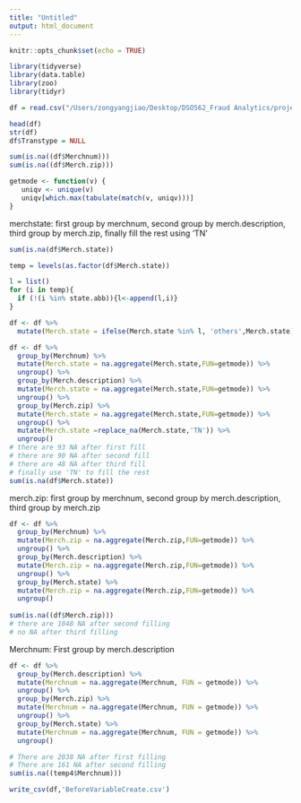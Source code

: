 ```yaml
---
title: "Untitled"
output: html_document
---
```


```r
knitr::opts_chunk$set(echo = TRUE)
```

```r
library(tidyverse)
library(data.table)
library(zoo)
library(tidyr)
```


```r
df = read.csv("/Users/zongyangjiao/Desktop/DSO562_Fraud Analytics/project2/FirstCleaned.csv",stringsAsFactors = F,na.strings = '')
```

```r
head(df)
str(df)
df$Transtype = NULL

```

```r
sum(is.na((df$Merchnum)))
sum(is.na((df$Merch.zip)))
```

```r
getmode <- function(v) {
   uniqv <- unique(v)
   uniqv[which.max(tabulate(match(v, uniqv)))]
}
```

merchstate: first group by merchnum, second group by merch.description, third group by merch.zip, finally fill the rest using 'TN'
```r
sum(is.na(df$Merch.state))

temp = levels(as.factor(df$Merch.state))

l = list()
for (i in temp){
  if (!(i %in% state.abb)){l<-append(l,i)}
}

df <- df %>%
  mutate(Merch.state = ifelse(Merch.state %in% l, 'others',Merch.state))

df <- df %>%
  group_by(Merchnum) %>%
  mutate(Merch.state = na.aggregate(Merch.state,FUN=getmode)) %>%
  ungroup() %>%
  group_by(Merch.description) %>%
  mutate(Merch.state = na.aggregate(Merch.state,FUN=getmode)) %>%
  ungroup() %>%
  group_by(Merch.zip) %>%
  mutate(Merch.state = na.aggregate(Merch.state,FUN=getmode)) %>%
  ungroup() %>%
  mutate(Merch.state =replace_na(Merch.state,'TN')) %>%
  ungroup()
# there are 93 NA after first fill
# there are 90 NA after second fill
# there are 48 NA after third fill
# finally use 'TN' to fill the rest
sum(is.na(df$Merch.state))

```

merch.zip: first group by merchnum, second group by merch.description, third group by merch.zip
```r
df <- df %>%
  group_by(Merchnum) %>%
  mutate(Merch.zip = na.aggregate(Merch.zip,FUN=getmode)) %>%
  ungroup() %>%
  group_by(Merch.description) %>%
  mutate(Merch.zip = na.aggregate(Merch.zip,FUN=getmode)) %>%
  ungroup() %>%
  group_by(Merch.state) %>%
  mutate(Merch.zip = na.aggregate(Merch.zip,FUN=getmode)) %>%
  ungroup()
  
sum(is.na((df$Merch.zip)))
# there are 1048 NA after second filling
# no NA after third filling
```

Merchnum: First group by merch.description   
```r
df <- df %>%
  group_by(Merch.description) %>%
  mutate(Merchnum = na.aggregate(Merchnum, FUN = getmode)) %>%
  ungroup() %>%
  group_by(Merch.zip) %>%
  mutate(Merchnum = na.aggregate(Merchnum, FUN = getmode)) %>%
  ungroup() %>%
  group_by(Merch.state) %>%
  mutate(Merchnum = na.aggregate(Merchnum, FUN = getmode)) %>%
  ungroup()

# There are 2038 NA after first filling
# There are 161 NA after second filling
sum(is.na((temp4$Merchnum)))
```

```r
write_csv(df,'BeforeVariableCreate.csv')
```


















